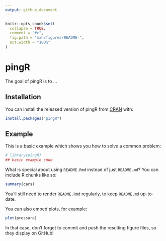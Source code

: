 ```yaml
---
output: github_document
---
```


<!-- README.md is generated from README.Rmd. Please edit that file -->

```r
knitr::opts_chunk$set(
  collapse = TRUE,
  comment = "#>",
  fig.path = "man/figures/README-",
  out.width = "100%"
)
```

# pingR

<!-- badges: start -->
<!-- badges: end -->

The goal of pingR is to ...

## Installation

You can install the released version of pingR from [CRAN](https://CRAN.R-project.org) with:

``` r
install.packages("pingR")
```

## Example

This is a basic example which shows you how to solve a common problem:

```r
# library(pingR)
## basic example code
```

What is special about using `README.Rmd` instead of just `README.md`? You can include R chunks like so:

```r
summary(cars)
```

You'll still need to render `README.Rmd` regularly, to keep `README.md` up-to-date.

You can also embed plots, for example:

```r
plot(pressure)
```

In that case, don't forget to commit and push the resulting figure files, so they display on GitHub!
